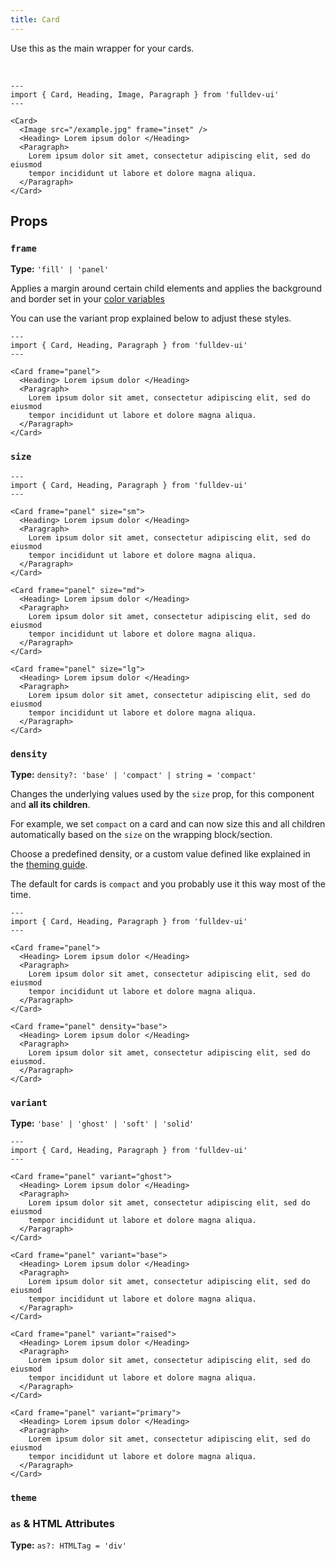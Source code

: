 ```yaml
---
title: Card
---
```



Use this as the main wrapper for your cards.

<br />

```astro live
---
import { Card, Heading, Image, Paragraph } from 'fulldev-ui'
---

<Card>
  <Image src="/example.jpg" frame="inset" />
  <Heading> Lorem ipsum dolor </Heading>
  <Paragraph>
    Lorem ipsum dolor sit amet, consectetur adipiscing elit, sed do eiusmod
    tempor incididunt ut labore et dolore magna aliqua.
  </Paragraph>
</Card>
```

## Props

### `frame`

**Type:** `'fill' | 'panel'`

Applies a margin around certain child elements and applies the background and border set in your [color variables](/overview/theming)

You can use the variant prop explained below to adjust these styles.

```astro live
---
import { Card, Heading, Paragraph } from 'fulldev-ui'
---

<Card frame="panel">
  <Heading> Lorem ipsum dolor </Heading>
  <Paragraph>
    Lorem ipsum dolor sit amet, consectetur adipiscing elit, sed do eiusmod
    tempor incididunt ut labore et dolore magna aliqua.
  </Paragraph>
</Card>
```

### `size`

<SizeProp />

```astro live
---
import { Card, Heading, Paragraph } from 'fulldev-ui'
---

<Card frame="panel" size="sm">
  <Heading> Lorem ipsum dolor </Heading>
  <Paragraph>
    Lorem ipsum dolor sit amet, consectetur adipiscing elit, sed do eiusmod
    tempor incididunt ut labore et dolore magna aliqua.
  </Paragraph>
</Card>

<Card frame="panel" size="md">
  <Heading> Lorem ipsum dolor </Heading>
  <Paragraph>
    Lorem ipsum dolor sit amet, consectetur adipiscing elit, sed do eiusmod
    tempor incididunt ut labore et dolore magna aliqua.
  </Paragraph>
</Card>

<Card frame="panel" size="lg">
  <Heading> Lorem ipsum dolor </Heading>
  <Paragraph>
    Lorem ipsum dolor sit amet, consectetur adipiscing elit, sed do eiusmod
    tempor incididunt ut labore et dolore magna aliqua.
  </Paragraph>
</Card>
```

### `density`

**Type:** `density?: 'base' | 'compact' | string = 'compact'`

Changes the underlying values used by the `size` prop, for this component and **all its children**.

For example, we set `compact` on a card and can now size this and all children automatically based on the `size` on the wrapping block/section.

Choose a predefined density, or a custom value defined like explained in the [theming guide](/overview/theming).

The default for cards is `compact` and you probably use it this way most of the time.

```astro live
---
import { Card, Heading, Paragraph } from 'fulldev-ui'
---

<Card frame="panel">
  <Heading> Lorem ipsum dolor </Heading>
  <Paragraph>
    Lorem ipsum dolor sit amet, consectetur adipiscing elit, sed do eiusmod
    tempor incididunt ut labore et dolore magna aliqua.
  </Paragraph>
</Card>

<Card frame="panel" density="base">
  <Heading> Lorem ipsum dolor </Heading>
  <Paragraph>
    Lorem ipsum dolor sit amet, consectetur adipiscing elit, sed do eiusmod.
  </Paragraph>
</Card>
```

### `variant`

**Type:** `'base' | 'ghost' | 'soft' | 'solid'`

```astro live
---
import { Card, Heading, Paragraph } from 'fulldev-ui'
---

<Card frame="panel" variant="ghost">
  <Heading> Lorem ipsum dolor </Heading>
  <Paragraph>
    Lorem ipsum dolor sit amet, consectetur adipiscing elit, sed do eiusmod
    tempor incididunt ut labore et dolore magna aliqua.
  </Paragraph>
</Card>

<Card frame="panel" variant="base">
  <Heading> Lorem ipsum dolor </Heading>
  <Paragraph>
    Lorem ipsum dolor sit amet, consectetur adipiscing elit, sed do eiusmod
    tempor incididunt ut labore et dolore magna aliqua.
  </Paragraph>
</Card>

<Card frame="panel" variant="raised">
  <Heading> Lorem ipsum dolor </Heading>
  <Paragraph>
    Lorem ipsum dolor sit amet, consectetur adipiscing elit, sed do eiusmod
    tempor incididunt ut labore et dolore magna aliqua.
  </Paragraph>
</Card>

<Card frame="panel" variant="primary">
  <Heading> Lorem ipsum dolor </Heading>
  <Paragraph>
    Lorem ipsum dolor sit amet, consectetur adipiscing elit, sed do eiusmod
    tempor incididunt ut labore et dolore magna aliqua.
  </Paragraph>
</Card>
```

### `theme`

<ThemeProp />

### `as` & HTML Attributes

**Type:** `as?: HTMLTag = 'div'`

<AsProp />
